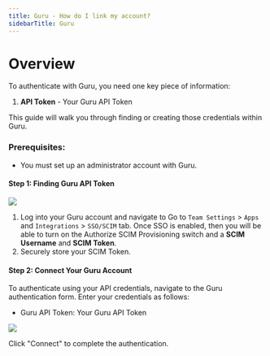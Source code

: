 ```yaml
---
title: Guru - How do I link my account?
sidebarTitle: Guru
---
```



# Overview

To authenticate with Guru, you need one key piece of information:
1. **API Token** - Your Guru API Token

This guide will walk you through finding or creating those credentials within Guru.

### Prerequisites:

- You must set up an administrator account with Guru.

#### Step 1: Finding Guru API Token
<img src="/integrations/all/guru-scim/guru_scim.png" />

1. Log into your Guru account and navigate to Go to `Team Settings` > `Apps` and `Integrations` > `SSO/SCIM` tab. Once SSO is enabled, then you will be able to turn on the Authorize SCIM Provisioning switch and a **SCIM Username** and **SCIM Token**.
2. Securely store your SCIM Token.

#### Step 2: Connect Your Guru Account

To authenticate using your API credentials, navigate to the Guru authentication form.
Enter your credentials as follows:
- Guru API Token: Your Guru API Token

<img src="/integrations/all/guru-scim/Guru (SCIM).png" />

Click "Connect" to complete the authentication.
